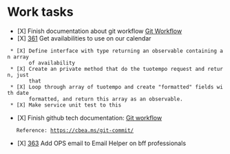 = Work tasks =

* [X] Finish documentation about git workflow [[https://lamimed.atlassian.net/wiki/spaces/TEC/pages/183140353/Git+workflow|Git Workflow]]
* [X] [[https://lamimed.atlassian.net/browse/TEC-361|361]] Get availabilities to use on our calendar
  * [X] Define interface with type returning an observable containing an array
        of availability
  * [X] Create an private method that do the tuotempo request and return, just
        that
  * [X] Loop through array of tuotempo and create "formatted" fields with date
        formatted, and return this array as an observable.
  * [X] Make service unit test to this
* [X] Finish github tech documentation: [[https://lamimed.atlassian.net/wiki/spaces/TEC/pages/183140353/Git+workflow|Git workflow]]
    Reference: https://cbea.ms/git-commit/
* [X] [[https://lamimed.atlassian.net/browse/TEC-363|363]] Add OPS email to Email Helper on bff professionals
